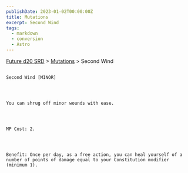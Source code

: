 ```yaml
---
publishDate: 2023-01-02T00:00:00Z
title: Mutations
excerpt: Second Wind
tags:
  - markdown
  - conversion
  - Astro
---
```







[Future d20 SRD](/#futureD20)
     > [Mutations](future-d20-srd-mutations-index)
     > Second Wind
    




## 
    Second Wind [MINOR]
   



    You can shrug off minor wounds with ease.
   



    MP Cost: 2.
   



    Benefit: Once per day, as a free action, you can heal yourself of a number of points of damage equal to your Constitution modifier (minimum 1).
   





